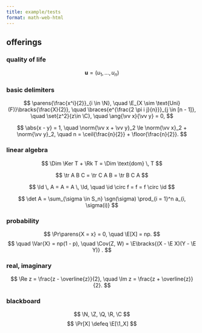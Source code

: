 ```yaml
---
title: example/tests
format: math-web-html
---
```


## offerings

### quality of life

$$ \symbf{u} = (u_1, \dots, u_n) $$

### basic delimiters

$$ \parens{\frac{x^i}{2}}_{i \in \N}, \quad \E_{X \sim \text{Uni}(F)}\bracks{\frac{X}{2}}, \quad \braces{e^{\frac{2 \pi i j}{n}}}_{j \in [n - 1]}, \quad \set{z^2}{z\in \C}, \quad \ang{\vv x}{\vv y} = 0, $$

$$ \abs{x - y} = 1, \quad \norm{\vv x + \vv y}_2 \le \norm{\vv x}_2 + \norm{\vv y}_2, \quad n = \ceil{\frac{n}{2}} + \floor{\frac{n}{2}}. $$

### linear algebra

$$ \Dim \Ker T + \Rk T = \Dim \text{dom} \, T $$

$$ \tr A B C = \tr C A B = \tr B C A $$

$$ \Id \, A = A = A \, \Id, \quad \id \circ f = f = f \circ \id $$

$$ \det A = \sum_{\sigma \in S_n} \sgn(\sigma) \prod_{i = 1}^n a_{i, \sigma(i)} $$


### probability

$$ \Pr\parens{X = x} = 0, \quad \E[X] = np. $$
$$ \quad \Var{X} = np(1 - p), \quad \Cov(Z, W) = \E\bracks{(X - \E X)(Y - \E Y)} . $$

### real, imaginary

$$ \Re z = \frac{z - \overline{z}}{2}, \quad \Im z = \frac{z + \overline{z}}{2}. $$

### blackboard

$$ \N, \Z, \Q, \R, \C $$
$$ \Pr[X] \defeq \E[\1_X] $$

